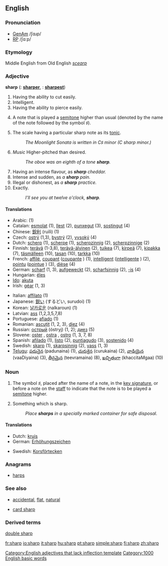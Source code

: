 ==English==

===Pronunciation===
*[[w:General American|GenAm]] /ʃɑɹp/
*[[w:Received Pronunciation|RP]] /ʃɑːp/
===Etymology===
Middle English from Old English ''[[scearp]]''
===Adjective===
'''sharp'''  ({{compar}}: '''[[sharper]]''', {{superl}}: '''[[sharpest]]''')

# Having the ability to cut easily.
# Intelligent.
# Having the ability to pierce easily.
# {{music}} A note that is played a [[semitone]] higher than usual (denoted by the name of the note followed by the symbol &#9839;).
# {{music}} The scale having a particular sharp note as its [[tonic]].
#: ''The Moonlight Sonata is written in C&#9839; minor (C sharp minor.)''
# ''Music'' Higher-pitched than desired.
#:''The oboe was an eighth of a tone '''sharp'''.''
# Having an intense flavour, as '''''sharp''' cheddar.''
# Intense and sudden, as ''a '''sharp''' pain.''
# Illegal or dishonest, as ''a '''sharp''' practice.''
# Exactly.
#:''I'll see you at twelve o'clock, '''sharp'''.''

====Translations====
{{rfc-trans}}
{{top}}
*Arabic: {{ARchar|[[حاد]]}} {{IPAchar|(ħa:d)}} (1)
*Catalan: [[esmolat]] (1), [[llest]] (2), [[punxegut]] (3), [[sostingut]] (4)
*Chinese: [[銳利]] (ruìlì) (1)
*Czech: [[ostrý]] (1,3), [[bystrý]] (2), [[vysoký]] (4)
*Dutch: [[scherp]] (1), [[scherpe]] (1), [[scherpzinnig]] (2), [[scherpzinnige]] (2)
*Finnish: [[terävä]] (1-3,8), [[terävä-älyinen]] (2), [[tuikea]] (7), [[kirpeä]] (7), [[kipakka]] (7), [[täsmälleen]] (10), [[tasan]] (10), [[tarkka]] (10)
*French: [[affilé]], [[coupant]] {{m}} ([[coupante]] {{f}}) (1), [[intelligent]] {{m}} ([[intelligente]] {{f}}) (2), [[pointu]] {{m}} ([[pointue]] {{f}}) (3), [[dièse]] {{m}} {{f}} (4)
*German: [[scharf]] (1, 3), [[aufgeweckt]] (2), [[scharfsinnig]] (2), [[-is]] (4)
*Hungarian: [[éles]]
*[[Ido]]: [[akuta]]
*Irish: [[géar]] (1, 3)
{{mid}}
*Italian: [[affilato]] (1)
*Japanese: [[鋭い]] (するどい, surudoi) (1)
*Korean: [[날카로운]] (nalkaroun) (1)
*Latvian: [[ass#Latvian|ass]] (1,2,3,5,7,8)
*Portuguese: [[afiado]] (1)
*Romanian: [[ascuţit]] (1, 2, 3), [[diez]] (4)
*Russian: [[острый]] (óstryj) (1, 2); [[диез]] {{Unicode|(diɛ́z)}} {{m}} (5)
*Slovene: [[oster]] {{m}}, [[ostra]] {{f}}, [[ostro]] {{n}} (1, 3, 7, 8)
*Spanish: [[afilado]] (1), [[listo]] (2), [[puntiagudo]] (3), [[sostenido]] (4)
*Swedish: [[skarp]] (1), [[skarpsinnig]] (2), [[vass]] (1, 3)
*[[Telugu]]: [[పదునైన]] (padunaina) (1), [[చురుకైన]] (curukaina) (2), [[వాడియైన]] (vaaDiyaina) (3), [[తీవ్రమైన]] (teevramaina) (8), [[ఖచ్చితంగా]] (khaccitaMgaa) (10)
{{bottom}}

===Noun===
{{en-noun-reg}}

# {{music}} The symbol &#9839;, placed after the name of a note, in the [[key signature]], or before a note on the [[staff]] to indicate that the note is to be played a [[semitone]] higher.
# Something which is sharp.
#:''Place '''sharps''' in a specially marked container for safe disposal.''

====Translations====
{{top}}
*Dutch: [[kruis]] {{f}}
*German: [[Erhöhungszeichen]] {{n}}
{{mid}}
*Swedish: [[Korsförtecken]]
{{bottom}}

===Anagrams===
*[[harps]]

===See also===
*{{music}} [[accidental]], [[flat]], [[natural]]
*[[card sharp]]

===Derived terms===
[[double sharp]]

[[Category:English adjectives that lack inflection template]]
[[Category:1000 English basic words]]

[[fr:sharp]]
[[io:sharp]]
[[it:sharp]]
[[hu:sharp]]
[[pt:sharp]]
[[simple:sharp]]
[[fi:sharp]]
[[zh:sharp]]